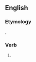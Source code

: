 ==English==

===Etymology===
{{suffix|drink|est|lang=en}}.

===Verb===
{{head|en}}

# {{context|archaic|lang=en}} {{second-person singular of|drink|lang=en}}